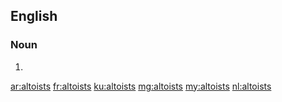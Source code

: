 ==English==

===Noun===
{{head|en|plural}}

# {{plural of|altoist|lang=en}}

[[ar:altoists]]
[[fr:altoists]]
[[ku:altoists]]
[[mg:altoists]]
[[my:altoists]]
[[nl:altoists]]
